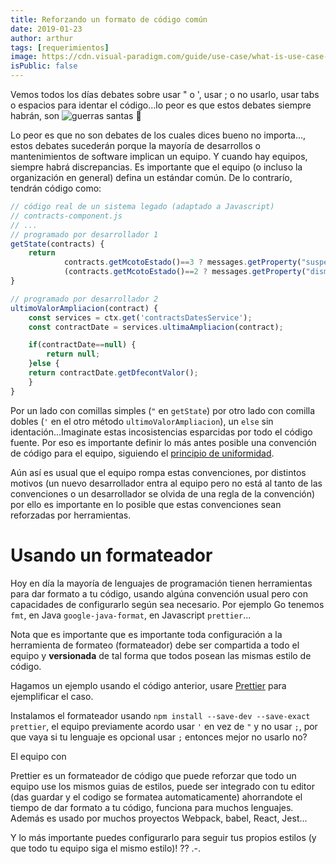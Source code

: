 ```yaml
---
title: Reforzando un formato de código común
date: 2019-01-23
author: arthur
tags: [requerimientos]
image: https://cdn.visual-paradigm.com/guide/use-case/what-is-use-case-specification/02-use-case-character.png
isPublic: false
---
```


Vemos todos los días debates sobre usar " o ', usar ; o no usarlo, usar tabs o espacios para identar el código...lo peor es que estos debates siempre habrán, son ![guerras santas](http://wiki.c2.com/?HolyWar) 🔪

Lo peor es que no son debates de los cuales dices bueno no importa..., estos debates sucederán porque la mayoría de desarrollos o mantenimientos de software implican un equipo. Y cuando hay equipos, siempre habrá discrepancias.
Es importante que el equipo (o incluso la organización en general) defina un estándar común. De lo contrarío, tendrán código como:

```javascript
// código real de un sistema legado (adaptado a Javascript)
// contracts-component.js
// ...
// programado por desarrollador 1
getState(contracts) {
    return
            contracts.getMcotoEstado()==3 ? messages.getProperty("suspendedSing"):
            (contracts.getMcotoEstado()==2 ? messages.getProperty("dismissedSing") :  messages.getProperty("activeSing"));
}

// programado por desarrollador 2
ultimoValorAmpliacion(contract) {
    const services = ctx.get('contractsDatesService');
    const contractDate = services.ultimaAmpliacion(contract);

    if(contractDate==null) {
        return null;
    }else {
    return contractDate.getDfecontValor();
    }
}
```

Por un lado con comillas simples (`"` en `getState`) por otro lado con comilla dobles (`'` en el otro método `ultimoValorAmpliacion`), un `else` sin identación...Imaginate estas incosistencias esparcidas por todo el código fuente. Por eso es importante definir lo más antes posible una convención de código para el equipo, siguiendo el [principio de uniformidad](http://principles-wiki.net/principles:uniformity_principle).

Aún así es usual que el equipo rompa estas convenciones, por distintos motivos
(un nuevo desarrollador entra al equipo pero no está al tanto de las convenciones o un desarrollador se olvida de una regla de la convención) por ello es importante en lo posible que estas convenciones sean reforzadas por herramientas.

# Usando un formateador

Hoy en día la mayoría de lenguajes de programación tienen herramientas para dar formato a tu código, usando algúna convención usual pero con capacidades de configurarlo según sea necesario. Por ejemplo Go tenemos `fmt`, en Java `google-java-format`, en Javascript `prettier`...

Nota que es importante que es importante toda configuración a la herramienta de formateo (formateador) debe ser compartida a todo el equipo y **versionada** de tal forma que todos posean las mismas estilo de código.

Hagamos un ejemplo usando el código anterior, usare [Prettier](https://prettier.io/) para ejemplificar el caso.

Instalamos el formateador usando `npm install --save-dev --save-exact prettier`, el equipo previamente acordo usar `'` en vez de `"` y no usar `;`, por que vaya si tu lenguaje es opcional usar `;` entonces mejor no usarlo no?

El equipo con

Prettier es un formateador de código que puede reforzar que todo un equipo use los mismos guias de estilos, puede ser integrado con tu editor (das guardar y el codigo se formatea automaticamente) ahorrandote el tiempo de dar formato a tu código, funciona para muchos lenguajes. Además es usado por muchos proyectos Webpack, babel, React, Jest...

Y lo más importante puedes configurarlo para seguir tus propios estilos (y que todo tu equipo siga el mismo estilo)! ?? .-.
